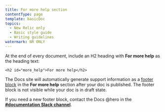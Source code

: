 ```yaml
---
title: For more help section
contentType: page
template: basicDoc
topics:
  - New Relic only
  - Basic style guide
  - Writing guidelines
watermark: NR ONLY
---
```


At the end of every document, include an H2 heading with **For more help** as the heading text:

```
<h2 id="more_help">For more help</h2>
```

The Docs site will automatically generate support information as a [footer block](/docs/new-relic-only/drupal-configuration/page-components/manage-content-footers) in the **For more help** section after your doc is published. The footer block is not visible while your doc is in draft state.

If you need a new footer block, contact the Docs @hero in the [**#documentation Slack channel**](https://newrelic.slack.com/messages/C0DSGL3FZ/).
